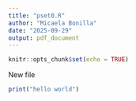 ```yaml
---
title: "pset0.R"
author: "Micaela Bonilla"
date: "2025-09-29"
output: pdf_document
---
```


```r
knitr::opts_chunk$set(echo = TRUE)
```

New file

```r
print("hello world")
```

